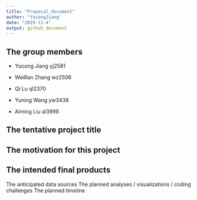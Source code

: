 ```yaml
---
title: "Proposal_document"
author: "YucongJiang"
date: "2019-11-4"
output: github_document
---
```



## The group members

* Yucong Jiang yj2581

* WeiRan Zhang wz2506

* Qi Lu ql2370

* Yuning Wang yw3438

* Aiming Liu al3998

## The tentative project title


## The motivation for this project


## The intended final products
The anticipated data sources
The planned analyses / visualizations / coding challenges
The planned timeline